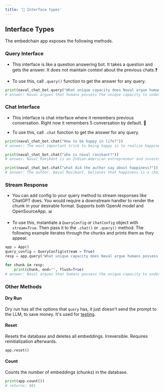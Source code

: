 ```yaml
---
title: '🤝 Interface types'
---
```


## Interface Types

The embedchain app exposes the following methods.

### Query Interface

- This interface is like a question answering bot. It takes a question and gets the answer. It does not maintain context about the previous chats.❓

- To use this, call `.query()` function to get the answer for any query.

```python
print(naval_chat_bot.query("What unique capacity does Naval argue humans possess when it comes to understanding explanations or concepts?"))
# answer: Naval argues that humans possess the unique capacity to understand explanations or concepts to the maximum extent possible in this physical reality.
```

### Chat Interface

- This interface is chat interface where it remembers previous conversation. Right now it remembers 5 conversation by default. 💬

- To use this, call `.chat` function to get the answer for any query.

```python
print(naval_chat_bot.chat("How to be happy in life?"))
# answer: The most important trick to being happy is to realize happiness is a skill you develop and a choice you make. You choose to be happy, and then you work at it. It's just like building muscles or succeeding at your job. It's about recognizing the abundance and gifts around you at all times.

print(naval_chat_bot.chat("who is naval ravikant?"))
# answer: Naval Ravikant is an Indian-American entrepreneur and investor.

print(naval_chat_bot.chat("what did the author say about happiness?"))
# answer: The author, Naval Ravikant, believes that happiness is a choice you make and a skill you develop. He compares the mind to the body, stating that just as the body can be molded and changed, so can the mind. He emphasizes the importance of being present in the moment and not getting caught up in regrets of the past or worries about the future. By being present and grateful for where you are, you can experience true happiness.
```

### Stream Response

- You can add config to your query method to stream responses like ChatGPT does. You would require a downstream handler to render the chunk in your desirable format. Supports both OpenAI model and OpenSourceApp. 📊

- To use this, instantiate a `QueryConfig` or `ChatConfig` object with `stream=True`. Then pass it to the `.chat()` or `.query()` method. The following example iterates through the chunks and prints them as they appear.

```python
app = App()
query_config = QueryConfig(stream = True)
resp = app.query("What unique capacity does Naval argue humans possess when it comes to understanding explanations or concepts?", query_config)

for chunk in resp:
    print(chunk, end="", flush=True)
# answer: Naval argues that humans possess the unique capacity to understand explanations or concepts to the maximum extent possible in this physical reality.
```

### Other Methods

#### Dry Run

Dry run has all the options that `query` has, it just doesn't send the prompt to the LLM, to save money. It's used for [testing](/advanced/testing#dry-run).

#### Reset

Resets the database and deletes all embeddings. Irreversible. Requires reinitialization afterwards.

```python
app.reset()
```

#### Count

Counts the number of embeddings (chunks) in the database.

```python
print(app.count())
# returns: 481
```
